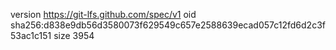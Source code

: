 version https://git-lfs.github.com/spec/v1
oid sha256:d838e9db56d3580073f629549c657e2588639ecad057c12fd6d2c3f53ac1c151
size 3954
